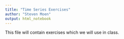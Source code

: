 ```yaml
---
title: "Time Series Exercises"
author: "Steven Moen"
output: html_notebook
---
```


This file will contain exercises which we will use in class.

```r

```


